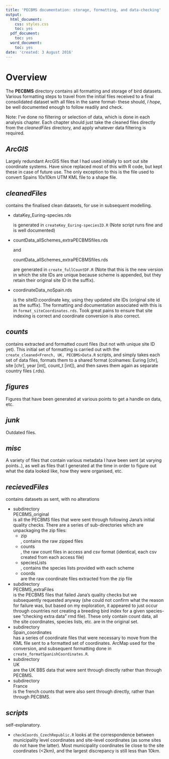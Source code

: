 ```yaml
---
title: 'PECBMS documentation: storage, formatting, and data-checking'
output:
  html_document:
    css: styles.css
    toc: yes
  pdf_document:
    toc: yes
  word_document:
    toc: yes
date: 'created: 3 August 2016'
---
```


# Overview
The **PECBMS** directory contains all formatting and storage of bird datasets. Various formatting steps to travel from the initial files received to a final consolidated dataset with all files in the same format- these should, *I hope*, be well documented enough to follow readily and check. 

Note: I've done no filtering or selection of data, which is done in each analysis chapter. Each chapter should just take the cleaned files directly from the _cleanedFiles_ directory, and apply whatever data filtering is required.  

## _ArcGIS_ 
Largely redundant ArcGIS files that I had used initially to sort out site coordinate systems. Have since replaced most of this with R code, but kept these in case of future use. The only exception to this is the file used to convert Spains 10x10km UTM KML file to a shape file. 

## _cleanedFiles_
contains the finalised clean datasets, for use in subsequent modelling.

- <div class="file"> dataKey_Euring-species.rds </div> is generated in `createKey_Euring-speciesID.R` (Note script runs fine and is well documented)

- <div class="file"> countData_allSchemes_extraPECBMSfiles.rds</div> and <div class="file"> countData_allSchemes_extraPECBMSfiles.rds</div> are generated in `create_fullCountDF.R` (Note that this is the new version in which the site IDs are unique because scheme is appended, but they retain their original site ID in the suffix).

- <div class="file"> coordinateData_noSpain.rds</div> is the siteID:coordinate key, using they updated site IDs (original site id as the suffix). The formatting and documentation associated with this is in `format_siteCoordinates.rds`. Took great pains to ensure that site indexing is correct and coordinate conversion is also correct. 

## _counts_ 
contains extracted and formatted count files (but not with unique site ID yet). This initial set of formatting is carried out with the `create_cleaned<French, UK, PECBMS>Data.R` scripts, and simply takes each set of data files, formats them to a shared format (colnames: Euring [chr], site [chr], year [int], count_t [int]), and then saves them again as separate country files (.rds).

## _figures_
Figures that have been generated at various points to get a handle on data, etc.

## _junk_
Outdated files. 

## _misc_
A variety of files that contain various metadata I have been sent (at varying points..), as well as files that I generated at the time in order to figure out what the data looked like, how they were organised, etc.

##  _recievedFiles_ 
contains datasets as sent, with no alterations

- subdirectory <div class="file"> PECBMS_original </div> is all the PECBMS files that were sent through following Jana's initial quality checks. There are a series of sub-directories which are unpackaging the zip files:
    - <div class="file"> zip </div>, contains the raw zipped files
    - <div class="file"> counts </div>, the raw count files in access and csv format (identical, each csv created from each access file)
    - <div class="file"> speciesLists </div>, contains the species lists provided with each scheme
    - <div class="file"> coords </div> are the raw coordinate files extracted from the zip file
- subdirectory <div class="file"> PECBMS_extraFiles </div> is the PECBMS files that failed Jana's quality checks but we subsequently requested anyway (she could not confirm what the reason for failure was, but based on my exploration, it appeared to just occur through countries not creating a breeding bird index for a given species- see "checking extra data" rmd file). These only contain count data, all the site coordinates, species lists, etc. are in the original set. 
- subdirectory <div class="file"> Spain_coordinates </div> has a series of coordinate files that were necessary to move from the KML file sent to a formatted set of coordinates. ArcMap used for the conversion, and subsequent formatting done in `create_formatSpanishCoordinates.R`.
- subdirectory <div class="file"> UK </div> are the UK BBS data that were sent through directly rather than through PECBMS.
- subdirectory <div class="file"> France </div> is the french counts that were also sent through directly, rather than through PECBMS. 

## _scripts_
self-explanatory. 

- `checkCoords_CzechRepublic.R` looks at the correspondence between municipality level coordinates and site-level coordinates (as some sites do not have the latter). Most municipality coordinates lie close to the site coordinates (<2km), and the largest discrepancy is still less than 10km. 